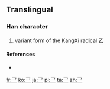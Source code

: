 ==Translingual==

===Han character===
{{Han char|rn=5|rad=乙|as=00|sn=1|four=|canj=一竹 (MH), XX一竹 (XXMH)}}

# variant form of the KangXi radical [[Index:Chinese radical/乙|乙]]

====References====
* {{Han ref|kx=0083.171|dj=0167.111|hdz=10048.041|uh=4E5B|ud=20059}}

[[fr:乛]]
[[ko:乛]]
[[ja:乛]]
[[pl:乛]]
[[ta:乛]]
[[zh:乛]]